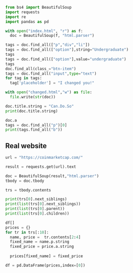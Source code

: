 ```python
from bs4 import BeautifulSoup
import requests
import re
import pandas as pd
```

```python
with open("index.html", "r") as f:
  doc = BeautifulSoup(f, "html.parser")

tags = doc.find_all(["p","div","li"])
tags = doc.find_all(["option"],string="Undergraduate")
tags
tags = doc.find_all(["option"],value="undergraduate")
tags
doc.find_all(class_="btn-item")
tags = doc.find_all("input",type="text")
for tag in tags:
  tag['placeholder'] = "I changed you!"

with open("changed.html","w") as file:
  file.write(str(doc))


```

```python
doc.title.string = "Can.Do.So"
print(doc.title.string)

```
```python
doc.a
tags = doc.find_all("p")[0]
print(tags.find_all("b"))
```
## Real website

```python
url = "https://coinmarketcap.com/"

result = requests.get(url).text
```

```python
doc = BeautifulSoup(result,"html.parser")
tbody = doc.tbody

trs = tbody.contents

print(trs[0].next_siblings)
print(list(trs[0].next_siblings))
print(list(trs[0].parent))
print(list(trs[0].children))


```

```python
df[]
prices = {}
for tr in trs[:10]:
  name, price =  tr.contents[2:4]
  fixed_name = name.p.string
  fixed_price = price.a.string
  
  prices[fixed_name] = fixed_price

df = pd.DataFrame(prices,index=[0])
```

